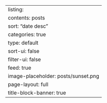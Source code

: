 ---
listing:
  contents: posts
  sort: "date desc"
  categories: true
  type: default
  sort-ui: false
  filter-ui: false
  feed: true
  image-placeholder: posts/sunset.png
page-layout: full
title-block-banner: true
---